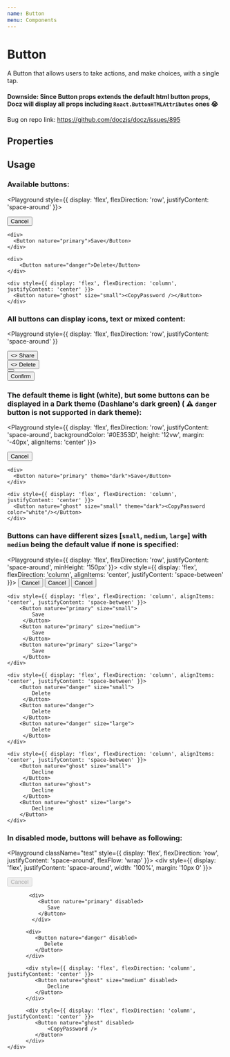 ```yaml
---
name: Button
menu: Components
---
```



# Button

A Button that allows users to take actions, and make choices, with a single tap.

#### Downside: Since Button props extends the default html button props, Docz will display all props including `React.ButtonHTMLAttributes` ones 😭

Bug on repo link: https://github.com/doczjs/docz/issues/895

## Properties

<Props of={Button} />

## Usage

### Available buttons:

<Playground style={{ display: 'flex', flexDirection: 'row', justifyContent: 'space-around' }}>
    <div>
      <Button nature="secondary">Cancel</Button>
    </div>

    <div>
      <Button nature="primary">Save</Button>
    </div>

    <div>
        <Button nature="danger">Delete</Button>
    </div>

    <div style={{ display: 'flex', flexDirection: 'column', justifyContent: 'center' }}>
      <Button nature="ghost" size="small"><CopyPassword /></Button>
    </div>

</Playground>

### All buttons can display icons, text or mixed content:

<Playground
  style={{
    display: 'flex',
    flexDirection: 'row',
    justifyContent: 'space-around'
  }}
>
  <div>
    <Button nature='secondary'>
      <>
        <Shared /> Share
      </>
    </Button>
  </div>
  <div>
    <Button nature='danger'>
      <>
        <Shared color='white' /> Delete
      </>
    </Button>
  </div>
  <div
    style={{
      display: 'flex',
      flexDirection: 'column',
      justifyContent: 'center'
    }}
  >
    <Button nature='ghost' size='small'>
      <CopyPassword />
    </Button>
  </div>
  <div
    style={{
      display: 'flex',
      flexDirection: 'column',
      justifyContent: 'center'
    }}
  >
    <Button nature='ghost' size='small'>
      Confirm
    </Button>
  </div>
</Playground>

### The default theme is light (white), but some buttons can be displayed in a Dark theme (Dashlane's dark green) ( ⚠️ `danger` button is not supported in dark theme):

<Playground style={{ display: 'flex', flexDirection: 'row', justifyContent: 'space-around', backgroundColor: '#0E353D', height: '12vw', margin: '-40px', alignItems: 'center' }}>
    <div>
      <Button nature="secondary" theme="dark">Cancel</Button>
    </div>

    <div>
      <Button nature="primary" theme="dark">Save</Button>
    </div>

    <div style={{ display: 'flex', flexDirection: 'column', justifyContent: 'center' }}>
      <Button nature="ghost" size="small" theme="dark"><CopyPassword color="white"/></Button>
    </div>

</Playground>

### Buttons can have different sizes [`small`, `medium`, `large`] with `medium` being the default value if none is specified:

<Playground style={{ display: 'flex', flexDirection: 'row', justifyContent: 'space-around', minHeight: '150px' }}>
    <div style={{ display: 'flex', flexDirection: 'column', alignItems: 'center', justifyContent: 'space-between' }}>
          <Button nature="secondary" size="small">
            Cancel
          </Button>
         <Button nature="secondary" size="medium">
            Cancel
          </Button>
         <Button nature="secondary" size="large">
            Cancel
          </Button>
    </div>

    <div style={{ display: 'flex', flexDirection: 'column', alignItems: 'center', justifyContent: 'space-between' }}>
        <Button nature="primary" size="small">
            Save
         </Button>
        <Button nature="primary" size="medium">
            Save
         </Button>
        <Button nature="primary" size="large">
            Save
         </Button>
    </div>

    <div style={{ display: 'flex', flexDirection: 'column', alignItems: 'center', justifyContent: 'space-between' }}>
        <Button nature="danger" size="small">
            Delete
         </Button>
        <Button nature="danger">
            Delete
         </Button>
        <Button nature="danger" size="large">
            Delete
         </Button>
    </div>

    <div style={{ display: 'flex', flexDirection: 'column', alignItems: 'center', justifyContent: 'space-between' }}>
        <Button nature="ghost" size="small">
            Decline
         </Button>
        <Button nature="ghost">
            Decline
         </Button>
        <Button nature="ghost" size="large">
            Decline
        </Button>
    </div>

</Playground>

### In disabled mode, buttons will behave as following:

<Playground className="test" style={{ display: 'flex', flexDirection: 'row', justifyContent: 'space-around', flexFlow: 'wrap' }}>
    <div style={{ display: 'flex', justifyContent: 'space-around', width: '100%', margin: '10px 0' }}>
          <div>
               <Button nature="secondary" disabled>
                  Cancel
                </Button>
          </div>

           <div>
              <Button nature="primary" disabled>
                 Save
              </Button>
            </div>

          <div>
             <Button nature="danger" disabled>
                Delete
             </Button>
          </div>

          <div style={{ display: 'flex', flexDirection: 'column', justifyContent: 'center' }}>
             <Button nature="ghost" size="medium" disabled>
                 Decline
             </Button>
          </div>

          <div style={{ display: 'flex', flexDirection: 'column', justifyContent: 'center' }}>
             <Button nature="ghost" disabled>
                 <CopyPassword />
             </Button>
          </div>
    </div>

</Playground>
